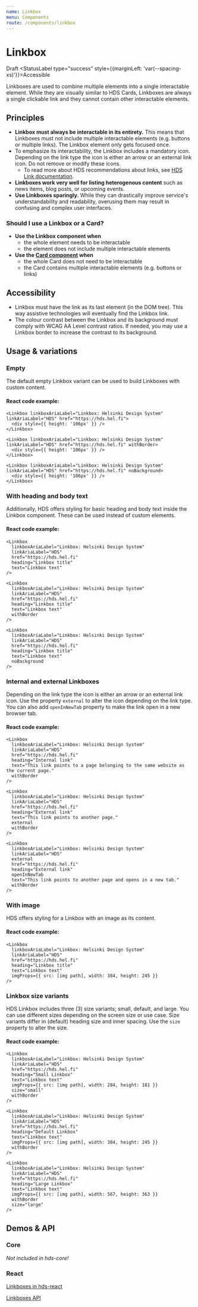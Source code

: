 ```yaml
---
name: Linkbox
menu: Components
route: /components/linkbox
---
```




# Linkbox

<StatusLabel type="alert">Draft</StatusLabel>
<StatusLabel type="success" style={{marginLeft: 'var(--spacing-xs)'}}>Accessible</StatusLabel>

<LargeParagraph>
    Linkboxes are used to combine multiple elements into a single interactable element. While they are visually similar to HDS Cards, Linkboxes are always a single clickable link and they cannot contain other interactable elements.
</LargeParagraph>

## Principles
- **Linkbox must always be interactable in its entirety.** This means that Linkboxes must not include multiple interactable elements (e.g. buttons or multiple links). The Linkbox element only gets focused once.
- To emphasize its interactability, the Linkbox includes a mandatory icon. Depending on the link type the icon is either an arrow or an external link icon. Do not remove or modify these icons.
  - To read more about HDS recommendations about links, see [HDS Link documentation](/components/link).
- **Linkboxes work very well for listing heterogenous content** such as news items, blog posts, or upcoming events.
- **Use Linkboxes sparingly.** While they can drastically improve service's understandability and readability, overusing them may result in confusing and complex user interfaces.

### Should I use a Linkbox or a Card?
- **Use the Linkbox component when**
  - the whole element needs to be interactable
  - the element does not include multiple interactable elements
- **Use the [Card component](/components/card) when**
  - the whole Card does not need to be interactable
  - the Card contains multiple interactable elements (e.g. buttons or links)

## Accessibility
- Linkbox must have the link as its last element (in the DOM tree). This way assistive technologies will eventually find the Linkbox link.
- The colour contrast between the Linkbox and its background must comply with <Link href="https://www.w3.org/TR/WCAG21/#contrast-minimum" external>WCAG AA Level contrast ratios</Link>. If needed, you may use a Linkbox border to increase the contrast to its background.

## Usage & variations

### Empty
The default empty Linkbox variant can be used to build Linkboxes with custom content.

<Playground>
  <div style={{ backgroundColor: "#efefef", margin: '-20px', padding: '20px' }}>
    <div style={{ width: '320px' }}>
      <Linkbox linkboxAriaLabel="Linkbox: Helsinki Design System" linkAriaLabel="HDS" href="https://hds.hel.fi">
        <div style={{ height: '106px' }} />
      </Linkbox>
    </div>
    <div style={{ width: '320px', marginTop: 'var(--spacing-s)' }}>
      <Linkbox linkboxAriaLabel="Linkbox: Helsinki Design System" linkAriaLabel="HDS" href="https://hds.hel.fi" withBorder>
        <div style={{ height: '106px' }} />
      </Linkbox>
    </div>
    <div style={{ width: '320px', marginTop: 'var(--spacing-s)' }}>
      <Linkbox linkboxAriaLabel="Linkbox: Helsinki Design System" linkAriaLabel="HDS" href="https://hds.hel.fi" noBackground>
        <div style={{ height: '106px' }} />
      </Linkbox>
    </div>
  </div>
</Playground>

#### React code example:
```tsx
<Linkbox linkboxAriaLabel="Linkbox: Helsinki Design System" linkAriaLabel="HDS" href="https://hds.hel.fi">
  <div style={{ height: '106px' }} />
</Linkbox>

<Linkbox linkboxAriaLabel="Linkbox: Helsinki Design System" linkAriaLabel="HDS" href="https://hds.hel.fi" withBorder>
  <div style={{ height: '106px' }} />
</Linkbox>

<Linkbox linkboxAriaLabel="Linkbox: Helsinki Design System" linkAriaLabel="HDS" href="https://hds.hel.fi" noBackground>
  <div style={{ height: '106px' }} />
</Linkbox>
```

### With heading and body text
Additionally, HDS offers styling for basic heading and body text inside the Linkbox component. These can be used instead of custom elements.

<Playground>
  <div style={{ backgroundColor: "#efefef", margin: '-20px', padding: '20px' }}>
    <div style={{ width: '320px' }}>
      <Linkbox
        linkboxAriaLabel="Linkbox: Helsinki Design System"
        linkAriaLabel="HDS"
        href="https://hds.hel.fi"
        heading="Linkbox title"
        text="Linkbox text"
      />
    </div>
    <div style={{ width: '320px', marginTop: 'var(--spacing-s)' }}>
      <Linkbox
        linkboxAriaLabel="Linkbox: Helsinki Design System"
        linkAriaLabel="HDS"
        href="https://hds.hel.fi"
        heading="Linkbox title"
        text="Linkbox text"
        withBorder
      />
    </div>
    <div style={{ width: '320px', marginTop: 'var(--spacing-s)' }}>
      <Linkbox
        linkboxAriaLabel="Linkbox: Helsinki Design System"
        linkAriaLabel="HDS"
        href="https://hds.hel.fi"
        heading="Linkbox title"
        text="Linkbox text"
        noBackground
      />
    </div>
  </div>
</Playground>

#### React code example:
```tsx
<Linkbox 
  linkboxAriaLabel="Linkbox: Helsinki Design System"
  linkAriaLabel="HDS"
  href="https://hds.hel.fi" 
  heading="Linkbox title" 
  text="Linkbox text"
/>

<Linkbox
  linkboxAriaLabel="Linkbox: Helsinki Design System"
  linkAriaLabel="HDS"
  href="https://hds.hel.fi"
  heading="Linkbox title"
  text="Linkbox text"
  withBorder
/>

<Linkbox
  linkboxAriaLabel="Linkbox: Helsinki Design System"
  linkAriaLabel="HDS"
  href="https://hds.hel.fi"
  heading="Linkbox title"
  text="Linkbox text"
  noBackground
/>
```

### Internal and external Linkboxes
Depending on the link type the icon is either an arrow or an external link icon. Use the property `external` to alter the icon depending on the link type. You can also add `openInNewTab` property to make the link open in a new browser tab.

<Playground>
  <div style={{ backgroundColor: "#efefef", margin: '-20px', padding: '20px' }}>
  <div style={{ width: '320px' }}>
    <Linkbox
      linkboxAriaLabel="Linkbox: Helsinki Design System"
      linkAriaLabel="HDS"
      href="https://hds.hel.fi" 
      heading="Internal link" 
      text="This link points to a page belonging to the same website as the current page."
      withBorder
    />
  </div>
  <div style={{ width: '320px', marginTop: 'var(--spacing-s)' }}>
    <Linkbox
      linkboxAriaLabel="Linkbox: Helsinki Design System"
      linkAriaLabel="HDS"
      href="https://hds.hel.fi"
      heading="External link" 
      text="This link points to another page."
      external
      withBorder
    />
  </div>
  <div style={{ width: '320px', marginTop: 'var(--spacing-s)' }}>
    <Linkbox
      linkboxAriaLabel="Linkbox: Helsinki Design System"
      linkAriaLabel="HDS"
      external
      href="https://hds.hel.fi"
      heading="External link" 
      openInNewTab
      text="This link points to another page and opens in a new tab."
      external
      withBorder
    />
  </div>
  </div>
</Playground>

#### React code example:
```tsx
<Linkbox 
  linkboxAriaLabel="Linkbox: Helsinki Design System"
  linkAriaLabel="HDS"
  href="https://hds.hel.fi" 
  heading="Internal link" 
  text="This link points to a page belonging to the same website as the current page."
  withBorder
/>

<Linkbox
  linkboxAriaLabel="Linkbox: Helsinki Design System"
  linkAriaLabel="HDS"
  href="https://hds.hel.fi"
  heading="External link" 
  text="This link points to another page."
  external
  withBorder
/>

<Linkbox
  linkboxAriaLabel="Linkbox: Helsinki Design System"
  linkAriaLabel="HDS"
  external
  href="https://hds.hel.fi"
  heading="External link" 
  openInNewTab
  text="This link points to another page and opens in a new tab."
  withBorder
/>
```

### With image
HDS offers styling for a Linkbox with an image as its content.

<Playground>
  <div style={{ backgroundColor: "#efefef", margin: '-20px', padding: '20px' }}>
  <div style={{ maxWidth: '384px' }}>
    <Linkbox
      linkboxAriaLabel="Linkbox: Helsinki Design System"
      linkAriaLabel="HDS"
      href="https://hds.hel.fi"
      heading="Linkbox title"
      text="Linkbox text"
      imgProps={{ src: "https://hds.hel.fi/v1/static/assets/placeholders/image/image-m@3x.png", width: 384, height: 245 }}
    />
  </div>
  </div>
</Playground>

#### React code example:
```tsx
<Linkbox
  linkboxAriaLabel="Linkbox: Helsinki Design System"
  linkAriaLabel="HDS"
  href="https://hds.hel.fi"
  heading="Linkbox title"
  text="Linkbox text"
  imgProps={{ src: [img path], width: 384, height: 245 }}
/>
```

### Linkbox size variants
HDS Linkbox includes three (3) size variants; small, default, and large. You can use different sizes depending on the screen size or use case. Size variants differ in (default) heading size and inner spacing. Use the `size` property to alter the size.

<Playground>
  <div style={{ backgroundColor: "#efefef", margin: '-20px', padding: '20px' }}>
  <div style={{ maxWidth: '284px' }}>
    <Linkbox
      linkboxAriaLabel="Linkbox: Helsinki Design System"
      linkAriaLabel="HDS"
      href="https://hds.hel.fi"
      heading="Small Linkbox"
      text="Linkbox text"
      imgProps={{ src: "https://hds.hel.fi/v1/static/assets/placeholders/image/image-s@3x.png", width: 284, height: 181 }}
      size="small"
      withBorder
    />
  </div>
  <div style={{ maxWidth: '384px', marginTop: 'var(--spacing-s)' }}>
    <Linkbox
      linkboxAriaLabel="Linkbox: Helsinki Design System"
      linkAriaLabel="HDS"
      href="https://hds.hel.fi"
      heading="Default Linkbox"
      text="Linkbox text"
      imgProps={{ src: "https://hds.hel.fi/v1/static/assets/placeholders/image/image-s@3x.png", width: 384, height: 245 }}
      withBorder
    />
  </div>
  <div style={{ maxWidth: '567px', marginTop: 'var(--spacing-s)' }}>
    <Linkbox
      linkboxAriaLabel="Linkbox: Helsinki Design System"
      linkAriaLabel="HDS"
      href="https://hds.hel.fi"
      heading="Large Linkbox"
      text="Linkbox text"
      imgProps={{ src: "https://hds.hel.fi/v1/static/assets/placeholders/image/image-l@3x.png", width: 567, height: 363 }}
      withBorder
      size="large"
    />
  </div>
  </div>
</Playground>

#### React code example:
```tsx
<Linkbox
  linkboxAriaLabel="Linkbox: Helsinki Design System"
  linkAriaLabel="HDS"
  href="https://hds.hel.fi"
  heading="Small Linkbox"
  text="Linkbox text"
  imgProps={{ src: [img path], width: 284, height: 181 }}
  size="small"
  withBorder
/>

<Linkbox
  linkboxAriaLabel="Linkbox: Helsinki Design System"
  linkAriaLabel="HDS"
  href="https://hds.hel.fi"
  heading="Default Linkbox"
  text="Linkbox text"
  imgProps={{ src: [img path], width: 384, height: 245 }}
  withBorder
/>

<Linkbox
  linkboxAriaLabel="Linkbox: Helsinki Design System"
  linkAriaLabel="HDS"
  href="https://hds.hel.fi"
  heading="Large Linkbox"
  text="Linkbox text"
  imgProps={{ src: [img path], width: 567, height: 363 }}
  withBorder
  size="large"
/>
```

## Demos & API

### Core

_Not included in hds-core!_

### React

[Linkboxes in hds-react](/storybook/react/?path=/story/components-linkbox-empty-for-custom-content--default)

[Linkboxes API](/storybook/react/?path=/docs/components-linkbox-empty-for-custom-content--default)
